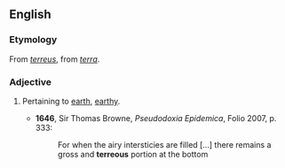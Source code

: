 ==English==

===Etymology===
From {{etyl|la}} ''[[terreus]]'', from ''[[terra]]''.

===Adjective===
{{en-adj}}

# {{obsolete}} Pertaining to [[earth]], [[earthy]].
#* '''1646''', Sir Thomas Browne, ''Pseudodoxia Epidemica'', Folio 2007, p. 333:
#*: For when the airy intersticies are filled [...] there remains a gross and '''terreous''' portion at the bottom